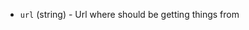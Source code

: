 <!-- Code generated from the comments of the Config struct in datasource/http/data.go; DO NOT EDIT MANUALLY -->

- `url` (string) - Url where should be getting things from

<!-- End of code generated from the comments of the Config struct in datasource/http/data.go; -->
